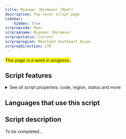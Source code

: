 ```yaml
---
title: Myanmar (Burmese) [Mymr]
description: Top-level script page
sidebar:
    hidden: true
scrpropcode: Mymr
scrpropname: Myanmar (Burmese)
scrpropstatus: Current
scrpropregion: Mainland Southeast Asian
scrpropdirection: LTR
---
```


<span style='background-color:yellow'>_This page is a work in progress._</span>;


## Script features

<details>
<summary> See all script properties: code, region, status and more</summary>
<ScriptInfo />
</details>

## Languages that use this script

<WsList script='Mymr' wsMax='5' />

## Script description

To be completed...

